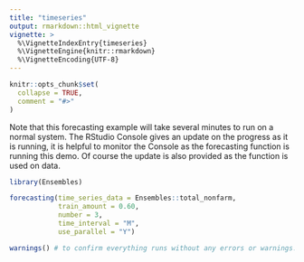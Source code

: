 ```yaml
---
title: "timeseries"
output: rmarkdown::html_vignette
vignette: >
  %\VignetteIndexEntry{timeseries}
  %\VignetteEngine{knitr::rmarkdown}
  %\VignetteEncoding{UTF-8}
---
```


```r
knitr::opts_chunk$set(
  collapse = TRUE,
  comment = "#>"
)
```

Note that this forecasting example will take several minutes to run on a normal system. The RStudio Console gives an update on the progress as it is running, it is helpful to monitor the Console as the forecasting function is running this demo. Of course the update is also provided as the function is used on data.

```r
library(Ensembles)

forecasting(time_series_data = Ensembles::total_nonfarm,
            train_amount = 0.60,
            number = 3,
            time_interval = "M",
            use_parallel = "Y")

warnings() # to confirm everything runs without any errors or warnings.

```
